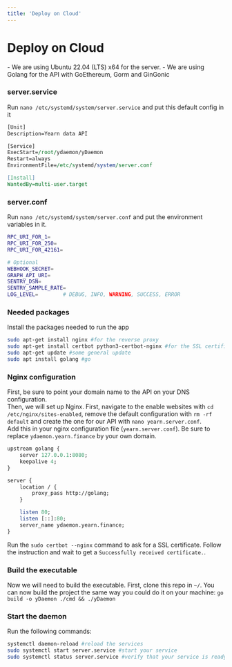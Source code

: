 ```yaml
---
title: 'Deploy on Cloud'
---
```



# Deploy on Cloud

<Callout type="info">
	- We are using Ubuntu 22.04 (LTS) x64 for the server.  
	- We are using Golang for the API with GoEthereum, Gorm and GinGonic  
</Callout>

### server.service
Run `nano /etc/systemd/system/server.service` and put this default config in it
```perl
[Unit]
Description=Yearn data API

[Service]
ExecStart=/root/ydaemon/yDaemon
Restart=always
EnvironmentFile=/etc/systemd/system/server.conf

[Install]
WantedBy=multi-user.target
```

### server.conf
Run `nano /etc/systemd/system/server.conf` and put the environment variables in it.
```bash
RPC_URI_FOR_1=
RPC_URI_FOR_250=
RPC_URI_FOR_42161=

# Optional
WEBHOOK_SECRET=
GRAPH_API_URI=
SENTRY_DSN=
SENTRY_SAMPLE_RATE=
LOG_LEVEL=        # DEBUG, INFO, WARNING, SUCCESS, ERROR
```

### Needed packages
Install the packages needed to run the app
```bash
sudo apt-get install nginx #for the reverse proxy
sudo apt-get install certbot python3-certbot-nginx #for the SSL certificate
sudo apt-get update #some general update
sudo apt install golang #go
```

### Nginx configuration
First, be sure to point your domain name to the API on your DNS configuration.  
Then, we will set up Nginx. First, navigate to the enable websites with `cd /etc/nginx/sites-enabled`, remove the default configuration with `rm -rf default` and create the one for our API with `nano yearn.server.conf`.  
Add this in your nginx configuration file (`yearn.server.conf`). Be sure to replace `ydaemon.yearn.finance` by your own domain.
```perl
upstream golang {
    server 127.0.0.1:8080;
    keepalive 4;
}

server {
    location / {
        proxy_pass http://golang;
    }

    listen 80;
    listen [::]:80;
    server_name ydaemon.yearn.finance;
}
```
Run the `sudo certbot --nginx` command to ask for a SSL certificate. Follow the instruction and wait to get a `Successfully received certificate.`.

### Build the executable
Now we will need to build the executable. First, clone this repo in `~/`.
You can now build the project the same way you could do it on your machine: `go build -o yDaemon ./cmd && ./yDaemon`

### Start the daemon   
Run the following commands:
```bash
systemctl daemon-reload #reload the services
sudo systemctl start server.service #start your service
sudo systemctl status server.service #verify that your service is ready
```



